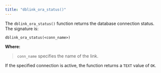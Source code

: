 ```yaml
---
title: "dblink_ora_status()"
---
```


<div id="dblink_ora_status" class="registered_link"></div>

The `dblink_ora_status()` function returns the database connection status. The signature is:

```
dblink_ora_status(<conn_name>)
```

**Where:**

> `conn_name` specifies the name of the link.

If the specified connection is active, the function returns a `TEXT` value of `OK`.

